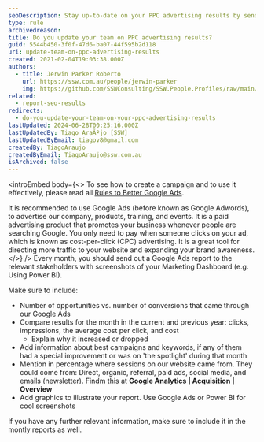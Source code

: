 ```yaml
---
seoDescription: Stay up-to-date on your PPC advertising results by sending regular reports to your team, highlighting key metrics, and using visuals to illustrate performance.
type: rule
archivedreason:
title: Do you update your team on PPC advertising results?
guid: 5544b450-3f0f-47d6-ba07-44f595b2d118
uri: update-team-on-ppc-advertising-results
created: 2021-02-04T19:03:38.000Z
authors:
  - title: Jerwin Parker Roberto
    url: https://ssw.com.au/people/jerwin-parker
    img: https://github.com/SSWConsulting/SSW.People.Profiles/raw/main/Jerwin-Parker/Images/Jerwin-Parker-Profile.jpg
related:
  - report-seo-results
redirects:
  - do-you-update-your-team-on-your-ppc-advertising-results
lastUpdated: 2024-06-28T00:25:16.000Z
lastUpdatedBy: Tiago AraÃºjo [SSW]
lastUpdatedByEmail: tiagov8@gmail.com
createdBy: TiagoAraujo
createdByEmail: TiagoAraujo@ssw.com.au
isArchived: false
---
```


<introEmbed
  body={<>
To see how to create a campaign and to use it effectively, please read all [Rules to Better Google Ads](/rules-to-better-google-ads).

It is recommended to use Google Ads (before known as Google Adwords), to advertise our company, products, training, and events. It is a paid advertising product that promotes your business whenever people are searching Google. You only need to pay when someone clicks on your ad, which is known as cost-per-click (CPC) advertising. It is a great tool for directing more traffic to your website and expanding your brand awareness.
  </>}
/>
Every month, you should send out a Google Ads report to the relevant stakeholders with screenshots of your Marketing Dashboard (e.g. Using Power BI).

Make sure to include:

- Number of opportunities vs. number of conversions that came through our Google Ads
- Compare results for the month in the current and previous year: clicks, impressions, the average cost per click, and cost
  - Explain why it increased or dropped
- Add information about best campaigns and keywords, if any of them had a special improvement or was on 'the spotlight' during that month
- Mention in percentage where sessions on our website came from. They could come from: Direct, organic, referral, paid ads, social media, and emails (newsletter). Findm this at **Google Analytics | Acquisition | Overview**
- Add graphics to illustrate your report. Use Google Ads or Power BI for cool screenshots

If you have any further relevant information, make sure to include it in the montly reports as well.
